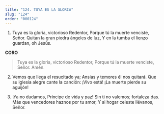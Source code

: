 ```yaml
---
title: "124. TUYA ES LA GLORIA"
slug: "124"
order: "000124"
---
```

1. Tuya es la gloria, victorioso Redentor, Porque tú la muerte venciste, Señor. Quitan la gran piedra ángeles de luz,
Y en la tumba el lienzo guardan, oh Jesús.

**CORO**
>Tuya es la gloria, victorioso Redentor, Porque tú la muerte venciste, Señor. Amén.

2.	Vemos que llega el resucitado ya; Ansias y temores él nos quitará.
Que su iglesia alegre cante la canción:
¡Vivo está!  ¡La muerte pierde su aguijón!

3.	¡Ya no dudamos, Príncipe de vida y paz! Sin ti no valemos; fortaleza das.
Más que vencedores haznos por tu amor, Y al hogar celeste llévanos, Señor.


